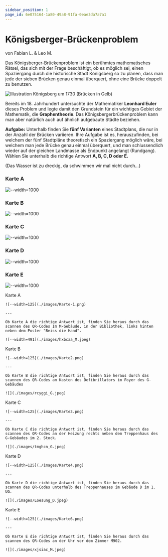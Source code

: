 ```yaml
---
sidebar_position: 1
page_id: 6e075164-1a80-49a8-91fa-0eae3da7a7a1
---
```



# Königsberger-Brückenproblem

von Fabian L. & Leo M.

Das Königsberger-Brückenproblem ist ein berühmtes mathematisches Rätsel, das sich mit der Frage beschäftigt, ob es möglich sei, einen Spaziergang durch die historische Stadt Königsberg so zu planen, dass man jede der sieben Brücken genau einmal überquert, ohne eine Brücke doppelt zu benutzen.

![Illustration Königsberg um 1730 (Brücken in Gelb)](./images/Konigsberg_bridges.png)

Bereits im 18. Jahrhundert untersuchte der Mathematiker **Leonhard Euler** dieses Problem und legte damit den Grundstein für ein wichtiges Gebiet der Mathematik, die **Graphentheorie**. Das Königsbergerbrückenproblem kann man aber natürlich auch auf ähnlich aufgebaute Städte beziehen.

**Aufgabe:** Unterhalb finden Sie **fünf Varianten** eines Stadtplans, die nur in der Anzahl der Brücken variieren. Ihre Aufgabe ist es, herauszufinden, bei welchem der fünf Stadtpläne theoretisch ein Spaziergang möglich wäre, bei welchem man jede Brücke genau einmal überquert, und man schlussendlich wieder auf der gleichen Landmasse als Endpunkt angelangt (Rundgang). Wählen Sie unterhalb die richtige Antwort **A, B, C, D oder E.**

(Das Wasser ist zu dreckig, da schwimmen wir mal nicht durch...)

### Karte A

![--width=1000](./images/Karte4.png)

### Karte B

![--width=1000](./images/Karte2.png)

### Karte C

![--width=1000](./images/Karte3.png)

### Karte D

![--width=1000](./images/Karte-1.png)

### Karte E

![--width=1000](./images/Karte6.png)

<AdventureOptions>
  <AdventureOption label="A" nextGuessIn={60}>
    Karte A

    ![--width=125](./images/Karte-1.png)

    ---

    Ob Karte A die richtige Antwort ist, finden Sie heraus durch das scannen des QR-Codes Im M-Gebäude, in der Bibliothek, links hinten neben dem Poster "Beiss die Hand".

    ![--width=491](./images/hxbcaa_M.jpeg)
  </AdventureOption>

  <AdventureOption label="B" nextGuessIn={60}>
    Karte B

    ![--width=125](./images/Karte2.png)

    ---

    Ob Karte B die richtige Antwort ist, finden Sie heraus durch das scannen des QR-Codes am Kasten des Defibrillators im Foyer des G-Gebäudes

    ![](./images/rcyggi_G.jpeg)
  </AdventureOption>

  <AdventureOption label="C" nextGuessIn={60}>
    Karte C

    ![--width=125](./images/Karte3.png)

    ---

    Ob Karte C die richtige Antwort ist, finden Sie heraus durch das scannen des QR-Codes an der Heizung rechts neben dem Treppenhaus des G-Gebäudes im 2. Stock.

    ![](./images/tmghcn_G.jpeg)
  </AdventureOption>

  <AdventureOption label="D" nextGuessIn={60}>
    Karte D

    ![--width=125](./images/Karte4.png)

    ---

    Ob Karte D die richtige Antwort ist, finden Sie heraus durch das scannen des QR-Codes unterhalb des Treppenhauses im Gebäude D im 1. UG.

    ![](./images/Loesung_D.jpeg)
  </AdventureOption>

  <AdventureOption label="E" nextGuessIn={60}>
    Karte E

    ![--width=125](./images/Karte6.png)

    ---

    Ob Karte E die richtige Antwort ist, finden Sie heraus durch das scannen des QR-Codes an der Uhr vor dem Zimmer M902.

    ![](./images/xjsiac_M.jpeg)
  </AdventureOption>
</AdventureOptions>